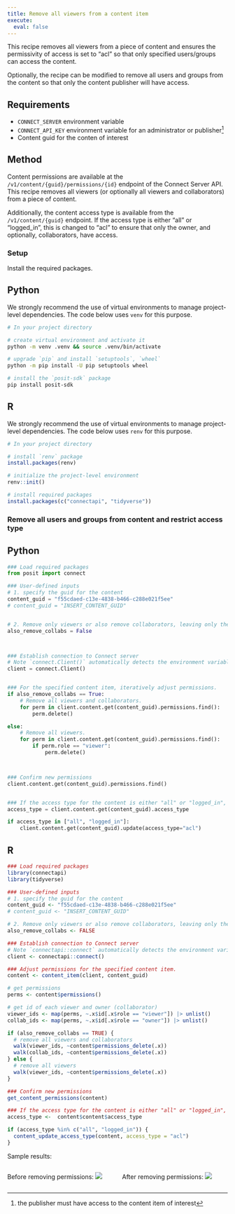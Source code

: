 ```yaml
---
title: Remove all viewers from a content item
execute: 
  eval: false
---
```


This recipe removes all viewers from a piece of content and ensures the permissivity of access is set to "acl" so that only specified users/groups can access the content. 

Optionally, the recipe can be modified to remove all users and groups from the content so that only the content publisher will have access.

## Requirements

- `CONNECT_SERVER` environment variable
- `CONNECT_API_KEY` environment variable for an administrator or publisher^[the publisher must have access to the content item of interest]
- Content guid for the conten of interest

## Method 

Content permissions are available at the `/v1/content/{guid}/permissions/{id}` endpoint of the Connect Server API. This recipe removes all viewers (or optionally all viewers and collaborators) from a piece of content.

Additionally, the content access type is available from the `/v1/content/{guid}` endpoint. If the access type is either "all" or "logged_in", this is changed to "acl" to ensure that only the owner, and optionally, collaborators, have access. 

### Setup

Install the required packages.

::: {.panel-tabset group="language"}
## Python

We strongly recommend the use of virtual environments to manage project-level dependencies. The code below uses `venv` for this purpose.

```.bash
# In your project directory

# create virtual environment and activate it
python -m venv .venv && source .venv/bin/activate

# upgrade `pip` and install `setuptools`, `wheel`
python -m pip install -U pip setuptools wheel

# install the `posit-sdk` package
pip install posit-sdk
```

## R

We strongly recommend the use of virtual environments to manage project-level dependencies. The code below uses `renv` for this purpose.

```r
# In your project directory

# install `renv` package
install.packages(renv)

# initialize the project-level environment
renv::init()

# install required packages
install.packages(c("connectapi", "tidyverse"))

```


:::

### Remove all users and groups from content and restrict access type

::: {.panel-tabset group="language"}
## Python

```python
### Load required packages
from posit import connect

### User-defined inputs
# 1. specify the guid for the content
content_guid = "f55cdaed-c13e-4838-b466-c288e021f5ee"
# content_guid = "INSERT_CONTENT_GUID"


# 2. Remove only viewers or also remove collaborators, leaving only the publisher? Default is only viewers (`also_remove_collabs = False`).
also_remove_collabs = False



### Establish connection to Connect server
# Note `connect.Client()` automatically detects the environment variables CONNECT_SERVER and CONNECT_API_KEY. They do not need to be specified as arguments to this function, however, if these environment variables are not set, the code will fail
client = connect.Client() 


### For the specified content item, iteratively adjust permissions.
if also_remove_collabs == True:
    # Remove all viewers and collaborators.
    for perm in client.content.get(content_guid).permissions.find():
        perm.delete()

else:
    # Remove all viewers.
    for perm in client.content.get(content_guid).permissions.find():
        if perm.role == "viewer":
            perm.delete()



### Confirm new permissions
client.content.get(content_guid).permissions.find()


### If the access type for the content is either "all" or "logged_in", modify this to "acl" to ensure that only the owner has access
access_type = client.content.get(content_guid).access_type

if access_type in ["all", "logged_in"]:
    client.content.get(content_guid).update(access_type="acl")

```


## R

```r
### Load required packages
library(connectapi)
library(tidyverse)

### User-defined inputs
# 1. specify the guid for the content
content_guid <- "f55cdaed-c13e-4838-b466-c288e021f5ee"
# content_guid <- "INSERT_CONTENT_GUID"

# 2. Remove only viewers or also remove collaborators, leaving only the publisher? Default is only viewers (`also_remove_collabs = FALSE`).
also_remove_collabs <- FALSE

### Establish connection to Connect server
# Note `connectapi::connect` automatically detects the environment variables CONNECT_SERVER and CONNECT_API_KEY. They do not need to be specified as arguments to this function, however, if these environment variables are not set, the code will fail.
client <- connectapi::connect()

### Adjust permissions for the specified content item.
content <- content_item(client, content_guid)

# get permissions
perms <- content$permissions()

# get id of each viewer and owner (collaborator)
viewer_ids <- map(perms, ~.x$id[.x$role == "viewer"]) |> unlist()
collab_ids <- map(perms, ~.x$id[.x$role == "owner"]) |> unlist()

if (also_remove_collabs == TRUE) {
  # remove all viewers and collaborators
  walk(viewer_ids, ~content$permissions_delete(.x))
  walk(collab_ids, ~content$permissions_delete(.x))
} else {
  # remove all viewers
  walk(viewer_ids, ~content$permissions_delete(.x))
}

### Confirm new permissions
get_content_permissions(content)

### If the access type for the content is either "all" or "logged_in", modify this to "acl" to ensure that only the owner has access
access_type <-  content$content$access_type

if (access_type %in% c("all", "logged_in")) {
  content_update_access_type(content, access_type = "acl")
}

```


:::

Sample results:

:::: {.columns}

::: {.column width="50%"}

Before removing permissions:
![](./images/before.png)

:::

::: {.column width="50%"}

After removing permissions:
![](./images/after.png)

:::

:::: 
